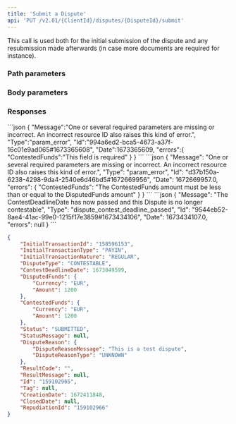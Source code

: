 ```yaml
---
title: 'Submit a Dispute'  
api: 'PUT /v2.01/{ClientId}/disputes/{DisputeId}/submit'  
---
```


  

This call is used both for the initial submission of the dispute and any resubmission made afterwards (in case more documents are required for instance).  

### Path parameters  

<DisputeId />  

### Body parameters  

<ContestedFunds />  

### Responses  

<AccordionGroup>

<Accordion title="200">  

<InitialTransactionIdResponse />  

<InitialTransactionTypeResponse />  

<InitialTransactionNatureResponse />  

<DisputeTypeResponse />  

<ContestDeadlineDateResponse />  

<DisputedFundsResponse />  

<ContestedFundsResponse />  

<Status3Response />  

<StatusMessageResponse />  

<DisputeReasonResponse />  

<ResultCode1Response />  

<ResultMessageResponse />  

<IdResponse />  

<Tag2Response />  

<CreationDateResponse />  

<ClosedDateResponse />  

<RepudiationIdResponse />

</Accordion>

</AccordionGroup>

<AccordionGroup>

<Accordion title="400 - ContestedFunds required">
```json
{
    "Message":"One or several required parameters are missing or incorrect. An incorrect resource ID also raises this kind of error.",
    "Type":"param_error",
    "Id":"994a6ed2-bca5-4673-a37f-16c01e9ad065#1673365608",
    "Date":1673365609,
    "errors":{
        "ContestedFunds":"This field is required"
    }
}  
 ```  
</Accordion>
<Accordion title="400 - ContestedFunds higher than DisputedFunds">
```json
{
    "Message": "One or several required parameters are missing or incorrect. An incorrect resource ID also raises this kind of error.",
    "Type": "param_error",
    "Id": "d37b150a-6238-4298-9da4-2540e6d46bd5#1672669956",
    "Date": 1672669957.0,
    "errors": {
        "ContestedFunds": "The ContestedFunds amount must be less than or equal to the DisputedFunds amount"
    }
}  
 ``` 
</Accordion>
<Accordion title="400 - ContestDeadlineDate in the past">
```json
{
    "Message": "The ContestDeadlineDate has now passed and this Dispute is no longer contestable",
    "Type": "dispute_contest_deadline_passed",
    "Id": "9544eb52-8ae4-41ac-99e0-1215f17e3859#1673434106",
    "Date": 1673434107.0,
    "errors": null
}  
 ```  
</Accordion>

</AccordionGroup>  

<ResponseExample>  

```json 200  
{
    "InitialTransactionId": "158596153",
    "InitialTransactionType": "PAYIN",
    "InitialTransactionNature": "REGULAR",
    "DisputeType": "CONTESTABLE",
    "ContestDeadlineDate": 1673049599,
    "DisputedFunds": {
        "Currency": "EUR",
        "Amount": 1200
    },
    "ContestedFunds": {
        "Currency": "EUR",
        "Amount": 1200
    },
    "Status": "SUBMITTED",
    "StatusMessage": null,
    "DisputeReason": {
        "DisputeReasonMessage": "This is a test dispute",
        "DisputeReasonType": "UNKNOWN"
    },
    "ResultCode": "",
    "ResultMessage": null,
    "Id": "159102965",
    "Tag": null,
    "CreationDate": 1672411848,
    "ClosedDate": null,
    "RepudiationId": "159102966"
}  
 ```  

</ResponseExample>  

<RequestExample>  
    <RestSubmitDispute />
    <PhpSubmitDispute />
    <NodeSubmitDispute />
    <RubySubmitDispute />
    <JavaSubmitDispute />
    <SubmitDisputePython />
    <NetSubmitDispute />
</RequestExample>